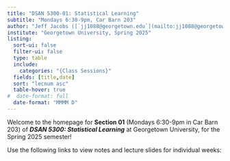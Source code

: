 ```yaml
---
title: "DSAN 5300-01: Statistical Learning"
subtitle: "Mondays 6:30-9pm, Car Barn 203"
author: "Jeff Jacobs ([`jj1088@georgetown.edu`](mailto:jj1088@georgetown.edu))"
institute: "Georgetown University, Spring 2025"
listing:
  sort-ui: false
  filter-ui: false
  type: table
  include:
    categories: "{Class Sessions}"
  fields: [title,date]
  sort: "lecnum asc"
  table-hover: true
#  date-format: full
  date-format: "MMMM D"
---
```


Welcome to the homepage for **Section 01** (Mondays 6:30-9pm in Car Barn 203) of ***DSAN 5300: Statistical Learning*** at Georgetown University, for the Spring 2025 semester!

Use the following links to view notes and lecture slides for individual weeks:

::: {#listing}
:::
